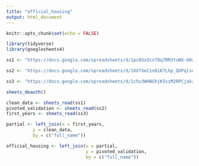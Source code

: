 ```yaml
---
title: "official_housing"
output: html_document
---
```


```r
knitr::opts_chunk$set(echo = FALSE)
```


```r
library(tidyverse)
library(googlesheets4)
```


```r
ss1 <- "https://docs.google.com/spreadsheets/d/1pcDSa3cnT0q7RMJtuNX-O0aE2otdhl1AuhRyEp-KqZA/edit#gid=1174393477"

ss2 <- "https://docs.google.com/spreadsheets/d/1XXfXeCznOiK7Lhp_QUPqlsqiPwMWIUWM48pTkADdPmY/edit#gid=1449741562"

ss3 <- "https://docs.google.com/spreadsheets/d/1chv3WHBGhjK5szM2RPCjakzHBCChfmZGjBy04i0RRDw/edit#gid=1546540256"

sheets_deauth()

clean_data <- sheets_read(ss1)
pivoted_validation <- sheets_read(ss2)
first_years <- sheets_read(ss3)

```


```r

partial <- left_join(x = first_years,
          y = clean_data,
          by = c("full_name"))

official_housing <- left_join(x = partial,
                              y = pivoted_validation,
                              by = c("full_name"))

```